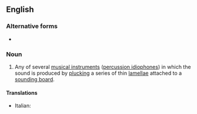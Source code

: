 ==English==

===Alternative forms===
* {{l|en|lamellaphone}}

===Noun===
{{wikipedia}}
{{en-noun}}

# {{lb|en|musical instruments}} Any of several [[musical instrument]]s ([[percussion idiophone]]s) in which the sound is produced by [[plucking]] a series of thin [[lamella]]e attached to a [[sounding board]].

====Translations====
{{trans-top|musical instrument}}
* Italian: {{qualifier|African form}} {{t|it|sansa|f}}
{{trans-mid}}
{{trans-bottom}}